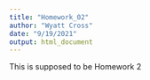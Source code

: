 ```yaml
---
title: "Homework_02"
author: "Wyatt Cross"
date: "9/19/2021"
output: html_document
---
```


This is supposed to be Homework 2